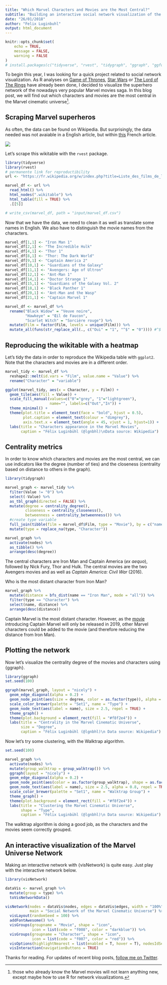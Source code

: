 ```yaml
---
title: "Which Marvel Characters and Movies are the Most Central?"
subtitle: "Building an interactive social network visualization of the Marvel cinematic universe."
date: "26/01/2018"
author: "Felix Luginbuhl"
output: html_document
---
```


```r
knitr::opts_chunk$set(
	echo = TRUE,
	message = FALSE,
	warning = FALSE
)
# install.packages(c("tidyverse", "rvest", "tidygraph", "ggraph", "ggforce", "visNetwork"))
```

To begin this year, I was looking for a quick project related to social network visualization. As R analyses on [Game of Thrones](https://shiring.github.io/networks/2017/05/15/got_final), [Star Wars](https://rpubs.com/ogimenez/200849) or [The Lord of The Rings](http://mildlyscientific.schochastics.net/2016/08/10/the-lord-of-the-rings-the-three-networks/) have already been done, I decided to visualize the superhero network of the nowadays very popular Marvel movies saga. In this blog post, we will find out which characters and movies are the most central in the Marvel cinematic universe[^1].

[^1]: those who already know the Marvel movies will not learn anything new, except maybe how to use R for network visualizations.

## Scraping Marvel superheros

As often, the data can be found on Wikipedia. But surprisingly, the data needed was not avaiable in a English article, but within [this](https://fr.wikipedia.org/w/index.php?title=Liste_des_films_de_l%27univers_cin%C3%A9matographique_Marvel&oldid=144793972#Personnages) French article.

![](input/Screenshot_MarvelWikitable.png)

Let’s scrape this wikitable with the `rvest` package.

```r
library(tidyverse)
library(rvest)
# permanente link for reproductibility
url <- "https://fr.wikipedia.org/w/index.php?title=Liste_des_films_de_l%27univers_cin%C3%A9matographique_Marvel&oldid=144793972#Personnages"

marvel_df <- url %>%
  read_html() %>%
  html_nodes(".wikitable") %>%
  html_table(fill = TRUE) %>%
  .[[5]]

# write_csv(marvel_df, path = "input/marvel_df.csv")
```

Now that we have the data, we need to clean it as well as translate some
names in English. We also have to distinguish the movie names from the
characters.

```r
marvel_df[1,1] <- "Iron Man 1"
marvel_df[2,1] <- "The Incredible Hulk"
marvel_df[4,1] <- "Thor 1"
marvel_df[8,1] <- "Thor: The Dark World"
marvel_df[9,1] <- "Captain America 2"
marvel_df[10,1] <- "Guardians of the Galaxy"
marvel_df[11,1] <- "Avengers: Age of Ultron"
marvel_df[12,1] <- "Ant-Man 1"
marvel_df[14,1] <- "Doctor Strange 1"
marvel_df[15,1] <- "Guardians of the Galaxy Vol. 2"
marvel_df[18,1] <- "Black Panther 1"
marvel_df[20,1] <- "Ant-Man and the Wasp"
marvel_df[21,1] <- "Captain Marvel 1"

marvel_df <- marvel_df %>%
  rename("Black Widow" = "Veuve noire",
         "Hawkeye" = "Œil de Faucon",
         "Scarlet Witch" = "Sorcière rouge") %>%
  mutate(Film = factor(Film, levels = unique(Film))) %>%
  mutate_all(funs(str_replace_all(., c("Oui" = "1", "^$" = "0")))) #^$ is for empty string
```

## Reproducing the wikitable with a heatmap

Let’s tidy the data in order to reproduce the Wikipedia table with
`ggplot2`. Note that the characters and movies are in a different order.

```r
marvel_tidy <- marvel_df %>%
  reshape2::melt(id.vars = "Film", value.name = "Value") %>%
  rename("Character" = "variable")

ggplot(marvel_tidy, aes(x = Character, y = Film)) +
  geom_tile(aes(fill = Value)) + 
  scale_fill_manual(values=c("0"="grey", "1"="lightgreen"),
                    name="", labels=c("Out","In")) + 
  theme_minimal() +
  theme(plot.title = element_text(face = "bold", hjust = 0.5),
        plot.caption = element_text(colour = "dimgrey"),
        axis.text.x = element_text(angle = 45, vjust = 1, hjust=1)) +
  labs(title = "Characters appearance in the Marvel Movies",
       caption = "Félix Luginbühl (@lgnbhl)\nData source: Wikipedia")
```

## Centrality metrics

In order to know which characters and movies are the most central, we
can use indicators like the degree (number of ties) and the closeness
(centrality based on distance to others in the graph).

```r
library(tidygraph)

marvel_graph <- marvel_tidy %>%
  filter(Value != "0") %>%
  select(-Value) %>%
  as_tbl_graph(directed = FALSE) %>%
  mutate(degree = centrality_degree(),
         closeness = centrality_closeness(),
         betweenness = centrality_betweenness()) %>%
  #create type variable
  full_join(tibble(film = marvel_df$Film, type = "Movie"), by = c("name" = "film")) %>%
  mutate(type = replace_na(type, "Character"))

marvel_graph %>% 
  activate(nodes) %>% 
  as_tibble() %>%
  arrange(desc(degree))
```

The central characters are Iron Man and Captain America (*ex aequo*),
followed by Nick Fury, Thor and Hulk. The central movies are the two
Avengers movies and as well as *Captain America: Civil War* (2016).

Who is the most distant character from Iron Man?

```r
marvel_graph %>%
  mutate(distance = bfs_dist(name == "Iron Man", mode = "all")) %>%
  filter(type == "Character") %>%
  select(name, distance) %>%
  arrange(desc(distance))
```

Captain Marvel is the most
distant character. However, as the [movie](https://www.imdb.com/title/tt4154664/) introducing Captain Marvel will
only be released in 2019, other Marvel characters could be added to the
movie (and therefore reducing the distance from Iron Man).

## Plotting the network

Now let’s visualize the centrality degree of the movies and characters
using {ggraph}.

```r
library(ggraph)
set.seed(100)

ggraph(marvel_graph, layout = "nicely") + 
  geom_edge_diagonal(alpha = 0.2) + 
  geom_node_point(aes(size = degree, color = as.factor(type)), alpha = 0.8) + 
  scale_color_brewer(palette = "Set1", name = "Type") +
  geom_node_text(aes(label = name), size = 2.5, repel = TRUE) +
  theme_graph() +
  theme(plot.background = element_rect(fill = "#f8f2e4")) +
  labs(title = "Centrality in the Marvel Cinematic Universe",
       size = "Degree",
       caption = "Félix Luginbühl (@lgnbhl)\n Data source: Wikipedia")
```

Now let’s try some clustering, with the Walktrap algorithm.

```r
set.seed(100)

marvel_graph %>%
  activate(nodes) %>%
  mutate(group_walktrap = group_walktrap()) %>%
  ggraph(layout = "nicely") + 
  geom_edge_diagonal(alpha = 0.2) + 
  geom_node_point(aes(color = as.factor(group_walktrap), shape = as.factor(type))) + 
  geom_node_text(aes(label = name), size = 2.5, alpha = 0.8, repel = TRUE) +
  scale_color_brewer(palette = "Set1", name = "Walktrap Group") +
  theme_graph() +
  theme(plot.background = element_rect(fill = "#f8f2e4")) +
  labs(title = "Clustering the Marvel Cinematic Universe",
       shape = "Type",
       caption = "Félix Luginbühl (@lgnbhl)\n Data source: Wikipedia")
```

The walktrap algorithm is doing a good job, as the characters and the
movies seem correctly grouped.

## An interactive visualization of the Marvel Universe Network

Making an interactive network with {visNetwork} is quite easy. Just play with the interactive network below.

```r
library(visNetwork)

dataVis <- marvel_graph %>%
  mutate(group = type) %>%
  toVisNetworkData()

visNetwork(nodes = dataVis$nodes, edges = dataVis$edges, width = "100%",
           main = "Social Network of the Marvel Cinematic Universe") %>%
  visLayout(randomSeed = 100) %>%
  addFontAwesome() %>%
  visGroups(groupname = "Movie", shape = "icon",
            icon = list(code = "f008", color = "darkblue")) %>%
  visGroups(groupname = "Character", shape = "icon",
            icon = list(code = "f007", color = "red")) %>%
  visOptions(highlightNearest = list(enabled = T, hover = T), nodesIdSelection = T) %>%
  visInteraction(navigationButtons = TRUE)
```

Thanks for reading. For updates of recent blog posts, [follow me on Twitter](https://twitter.com/lgnbhl).

